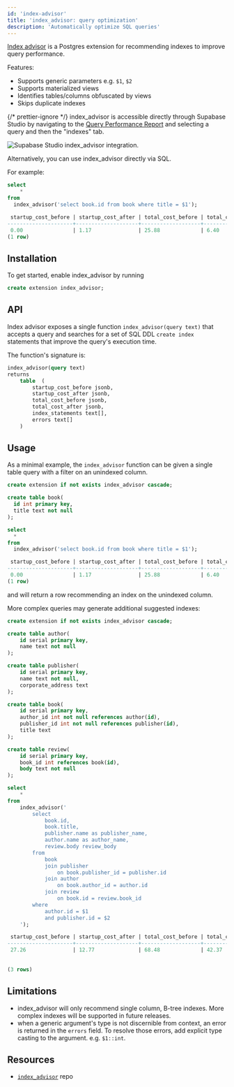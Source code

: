 ```yaml
---
id: 'index-advisor'
title: 'index_advisor: query optimization'
description: 'Automatically optimize SQL queries'
---
```


[Index advisor](https://github.com/supabase/index_advisor) is a Postgres extension for recommending indexes to improve query performance.

Features:

- Supports generic parameters e.g. `$1`, `$2`
- Supports materialized views
- Identifies tables/columns obfuscated by views
- Skips duplicate indexes

{/* prettier-ignore */}
index\_advisor is accessible directly through Supabase Studio by navigating to the [Query Performance Report](/dashboard/project/\_/database/query-performance) and selecting a query and then the "indexes" tab.

![Supabase Studio index_advisor integration.](/docs/img/index_advisor_studio.png)

Alternatively, you can use index_advisor directly via SQL.

For example:

```sql
select
    *
from
  index_advisor('select book.id from book where title = $1');

 startup_cost_before | startup_cost_after | total_cost_before | total_cost_after |                  index_statements                   | errors
---------------------+--------------------+-------------------+------------------+-----------------------------------------------------+--------
 0.00                | 1.17               | 25.88             | 6.40             | {"CREATE INDEX ON public.book USING btree (title)"},| {}
(1 row)
```

## Installation

To get started, enable index_advisor by running

```sql
create extension index_advisor;
```

## API

Index advisor exposes a single function `index_advisor(query text)` that accepts a query and searches for a set of SQL DDL `create index` statements that improve the query's execution time.

The function's signature is:

```sql
index_advisor(query text)
returns
    table  (
        startup_cost_before jsonb,
        startup_cost_after jsonb,
        total_cost_before jsonb,
        total_cost_after jsonb,
        index_statements text[],
        errors text[]
    )
```

## Usage

As a minimal example, the `index_advisor` function can be given a single table query with a filter on an unindexed column.

```sql
create extension if not exists index_advisor cascade;

create table book(
  id int primary key,
  title text not null
);

select
  *
from
  index_advisor('select book.id from book where title = $1');

 startup_cost_before | startup_cost_after | total_cost_before | total_cost_after |                  index_statements                   | errors
---------------------+--------------------+-------------------+------------------+-----------------------------------------------------+--------
 0.00                | 1.17               | 25.88             | 6.40             | {"CREATE INDEX ON public.book USING btree (title)"},| {}
(1 row)
```

and will return a row recommending an index on the unindexed column.

More complex queries may generate additional suggested indexes:

```sql
create extension if not exists index_advisor cascade;

create table author(
    id serial primary key,
    name text not null
);

create table publisher(
    id serial primary key,
    name text not null,
    corporate_address text
);

create table book(
    id serial primary key,
    author_id int not null references author(id),
    publisher_id int not null references publisher(id),
    title text
);

create table review(
    id serial primary key,
    book_id int references book(id),
    body text not null
);

select
    *
from
    index_advisor('
        select
            book.id,
            book.title,
            publisher.name as publisher_name,
            author.name as author_name,
            review.body review_body
        from
            book
            join publisher
                on book.publisher_id = publisher.id
            join author
                on book.author_id = author.id
            join review
                on book.id = review.book_id
        where
            author.id = $1
            and publisher.id = $2
    ');

 startup_cost_before | startup_cost_after | total_cost_before | total_cost_after |                  index_statements                         | errors
---------------------+--------------------+-------------------+------------------+-----------------------------------------------------------+--------
 27.26               | 12.77              | 68.48             | 42.37            | {"CREATE INDEX ON public.book USING btree (author_id)",   | {}
                                                                                    "CREATE INDEX ON public.book USING btree (publisher_id)",
                                                                                    "CREATE INDEX ON public.review USING btree (book_id)"}
(3 rows)
```

## Limitations

- index_advisor will only recommend single column, B-tree indexes. More complex indexes will be supported in future releases.
- when a generic argument's type is not discernible from context, an error is returned in the `errors` field. To resolve those errors, add explicit type casting to the argument. e.g. `$1::int`.

## Resources

- [`index_advisor`](https://github.com/supabase/index_advisor) repo
